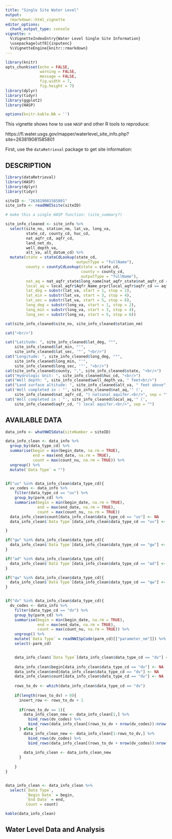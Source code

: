 ```yaml
---
title: "Single Site Water Level"
output: 
  rmarkdown::html_vignette
editor_options: 
  chunk_output_type: console
vignette: >
  %\VignetteIndexEntry{Water Level Single Site Information}
  \usepackage[utf8]{inputenc}
  %\VignetteEngine{knitr::rmarkdown}
---
```


```r
library(knitr)
opts_chunk$set(echo = FALSE,
               warning = FALSE,
               message = FALSE,
               fig.width = 7,
               fig.height = 7)
library(dplyr)
library(tidyr)
library(ggplot2)
library(HASP)

options(knitr.kable.NA = '')
```

This vignette shows how to use `HASP` and other R tools to reproduce:

https://fl.water.usgs.gov/mapper/waterlevel_site_info.php?site=263819081585801

First, use the `dataRetrieval` package to get site information:

## DESCRIPTION

```r
library(dataRetrieval)
library(HASP)
library(dplyr)
library(tidyr)

siteID <- "263819081585801"
site_info <- readNWISsite(siteID)
```

```r

# make this a single HASP function: (site_summary?)

site_info_cleaned <- site_info %>% 
  select(site_no, station_nm, lat_va, long_va,
         state_cd, county_cd, huc_cd, 
         nat_aqfr_cd, aqfr_cd,
         land_net_ds,
         well_depth_va,
         alt_va, alt_datum_cd) %>% 
  mutate(state = stateCdLookup(state_cd, 
                               outputType = "fullName"),
         county = countyCdLookup(state = state_cd,
                                 county = county_cd,
                                 outputType = "fullName"),
         nat_aq = nat_aqfr_state$long_name[nat_aqfr_state$nat_aqfr_cd == nat_aqfr_cd],
         local_aq = local_aqfr$Aqfr_Name_prpr[local_aqfr$aqfr_cd == aqfr_cd],
         lat_deg = substr(lat_va, start = 1, stop = 2),
         lat_min = substr(lat_va, start = 3, stop = 4),
         lat_sec = substr(lat_va, start = 5, stop = 6),
         long_deg = substr(long_va, start = 1, stop = 2),
         long_min = substr(long_va, start = 3, stop = 4),
         long_sec = substr(long_va, start = 5, stop = 6))

cat(site_info_cleaned$site_no, site_info_cleaned$station_nm)

cat("<br/>")

cat("Latitude: ", site_info_cleaned$lat_deg, "°",
    site_info_cleaned$lat_min, "'",
    site_info_cleaned$lat_sec, '"', "<br/>")
cat("Longitude: ", site_info_cleaned$long_deg, "°",
    site_info_cleaned$long_min, "'",
    site_info_cleaned$long_sec, '"', "<br/>")
cat(site_info_cleaned$county, ",", site_info_cleaned$state, "<br/>")
cat("Hydrologic Unit: ", site_info_cleaned$huc_cd, "<br/>")
cat("Well depth: ", site_info_cleaned$well_depth_va, " feet<br/>")
cat("Land surface altitude: ", site_info_cleaned$alt_va, " feet above", site_info_cleaned$alt_datum_cd , "<br/>")
cat('Well completed in : "', site_info_cleaned$nat_aq,'" (',
    site_info_cleaned$nat_aqfr_cd, ") national aquifer.<br/>", sep = "")
cat('Well completed in : "', site_info_cleaned$local_aq,'" (',
    site_info_cleaned$aqfr_cd, ") local aquifer.<br/>", sep = "")
```

## AVAILABLE DATA

```r
data_info <- whatNWISdata(siteNumber = siteID)
```

```r
data_info_clean <- data_info %>% 
  group_by(data_type_cd) %>% 
  summarise(begin = min(begin_date, na.rm = TRUE),
            end = max(end_date, na.rm = TRUE),
            count = max(count_nu, na.rm = TRUE)) %>% 
  ungroup() %>% 
  mutate(`Data Type` = "")


if("uv" %in% data_info_clean$data_type_cd){
  uv_codes <- data_info %>% 
    filter(data_type_cd == "uv") %>% 
    group_by(parm_cd) %>% 
    summarise(begin = min(begin_date, na.rm = TRUE),
              end = max(end_date, na.rm = TRUE),
              count = max(count_nu, na.rm = TRUE))
  data_info_clean$count[data_info_clean$data_type_cd == "uv"] <- NA
  data_info_clean$`Data Type`[data_info_clean$data_type_cd == "uv"] <-  paste0('<a href="https://nwis.waterdata.usgs.gov/nwis/uv?site_no=', siteID, '">Current / Historical Observations</a>')

}

if("gw" %in% data_info_clean$data_type_cd){
  data_info_clean$`Data Type`[data_info_clean$data_type_cd == "gw"] <-  paste0('<a href="https://nwis.waterdata.usgs.gov/nwis/gwlevels?site_no=', siteID, '">Field groundwater-level measurements</a>')
}

if("ad" %in% data_info_clean$data_type_cd){
  data_info_clean$`Data Type`[data_info_clean$data_type_cd == "ad"] <-  paste0('<a href="https://nwis.waterdata.usgs.gov/nwis/wys_rpt?site_no=', siteID, '">Water-Year Summary</a>')    
}

if("qw" %in% data_info_clean$data_type_cd){
  data_info_clean$`Data Type`[data_info_clean$data_type_cd == "qw"] <-  paste0('<a href="https://nwis.waterdata.usgs.gov/nwis/qwdata?site_no=', siteID, '">Field/Lab water-quality samples</a>')  
}


if("dv" %in% data_info_clean$data_type_cd){
  dv_codes <- data_info %>% 
    filter(data_type_cd == "dv") %>% 
    group_by(parm_cd) %>% 
    summarise(begin = min(begin_date, na.rm = TRUE),
              end = max(end_date, na.rm = TRUE),
              count = max(count_nu, na.rm = TRUE)) %>% 
    ungroup() %>% 
    mutate(`Data Type` = readNWISpCode(parm_cd)[["parameter_nm"]]) %>% 
    select(-parm_cd)


    data_info_clean$`Data Type`[data_info_clean$data_type_cd == "dv"] <-  paste0('<a href="https://nwis.waterdata.usgs.gov/nwis/dv?site_no=', siteID, '">Daily Data</a>')
    
    data_info_clean$begin[data_info_clean$data_type_cd == "dv"] <- NA
    data_info_clean$end[data_info_clean$data_type_cd == "dv"] <- NA
    data_info_clean$count[data_info_clean$data_type_cd == "dv"] <- NA
    
    rows_to_dv <- which(data_info_clean$data_type_cd == "dv")
    
    if(length(rows_to_dv) > 0){
      insert_row <- rows_to_dv + 1
      
      if(rows_to_dv == 1){
        data_info_clean_new <- data_info_clean[1,] %>% 
          bind_rows(dv_codes) %>% 
          bind_rows(data_info_clean[(rows_to_dv + nrow(dv_codes)):nrow(data_info_clean),])        
      } else {
        data_info_clean_new <- data_info_clean[1:rows_to_dv,] %>% 
          bind_rows(dv_codes) %>% 
          bind_rows(data_info_clean[(rows_to_dv + nrow(dv_codes)):nrow(data_info_clean),])
        
        data_info_clean <- data_info_clean_new
      }
      
    }
}


data_info_clean <- data_info_clean %>% 
  select(`Data Type`, 
         `Begin Date` = begin, 
         `End Date` = end,
         Count = count)

kable(data_info_clean)

```

## Water Level Data and Analysis


